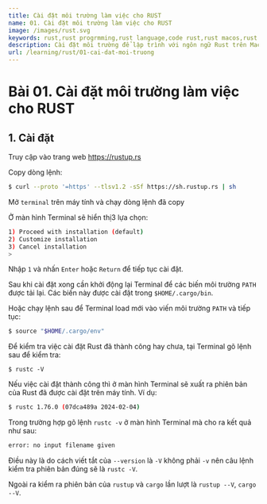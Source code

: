 ```yaml
---
title: Cài đặt môi trường làm việc cho RUST
name: 01. Cài đặt môi trường làm việc cho RUST 
image: /images/rust.svg
keywords: rust,rust progrmming,rust language,code rust,rust macos,rust windows
description: Cài đặt môi trường để lập trình với ngôn ngữ Rust trên MacOS hoặc Windows
url: /learning/rust/01-cai-dat-moi-truong
---
```


# Bài 01. Cài đặt môi trường làm việc cho RUST

## 1. Cài đặt

Truy cập vào trang web https://rustup.rs

Copy dòng lệnh:

```sh
$ curl --proto '=https' --tlsv1.2 -sSf https://sh.rustup.rs | sh
```

Mở `terminal` trên máy tính và chạy dòng lệnh đã copy

Ở màn hình Terminal sẽ hiển thị3 lựa chọn:

```sh
1) Proceed with installation (default)
2) Customize installation
3) Cancel installation
>
```

Nhập `1` và nhấn `Enter` hoặc `Return` để tiếp tục cài đặt.

Sau khi cài đặt xong cần khởi động lại Terminal để các biến môi trường `PATH` được tải lại. Các biến này được cài đặt trong `$HOME/.cargo/bin`.

Hoặc chạy lệnh sau để Terminal load mới vào viến môi trường `PATH` và tiếp tục:

```sh
$ source "$HOME/.cargo/env"
```

Để kiểm tra việc cài đặt Rust đã thành công hay chưa, tại Terminal gõ lệnh sau để kiểm tra:

```
$ rustc -V
```

Nếu việc cài đặt thành công thì ở màn hình Terminal sẽ xuất ra phiên bản của Rust đã được cài đặt trên máy tính. Ví dụ:

```sh
$ rustc 1.76.0 (07dca489a 2024-02-04)
```

Trong trường hợp gõ lệnh `rustc -v` ở màn hình Terminal mà cho ra kết quả như sau:

```sh
error: no input filename given
```

Điều này là do cách viết tắt của `--version` là `-V` không phải `-v` nên câu lệnh kiểm tra phiên bản đúng sẽ là `rustc -V`.

Ngoài ra kiểm ra phiên bản của `rustup` và `cargo` lần lượt là `rustup --V`, `cargo --V`.
